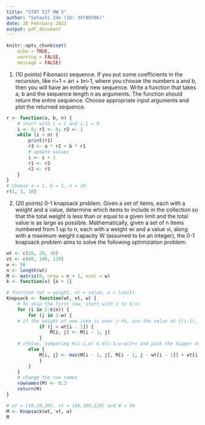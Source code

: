 ```yaml
---
title: "STAT 527 HW 5"
author: "Satoshi Ido (ID: 34788706)"
date: 20 February 2023
output: pdf_document
---
```

```r
knitr::opts_chunk$set(
    echo = TRUE,
    warning = FALSE,
    message = FALSE)
```

1. (10 points) Fibonacci sequence. If you put some coefficients in the recursion, like ri+1 = ari + bri-1,
where you choose the numbers a and b, then you will have an entirely new sequence. Write a function that takes a, b and the sequence length n as arguments. The function should return the entire sequence. Choose appropriate input arguments and plot the returned sequence.
```r

r <- function(a, b, n) {
    # start with i = 1 and i-1 = 0
    i <- 0; r1 <- 0; r2 <- 1
    while (i < n) {
        print(r1)
        r3 <- a * r2 + b * r1
        # update values
        i <- i + 1
        r1 <- r2
        r2 <- r3
    }
}
# Choose a = 1, b = 1, n = 10
r(1, 1, 10)
```

2. (20 points) 0-1 knapsack problem. Given a set of items, each with a weight and a value, determine which items to include in the collection so that the total weight is less than or equal to a given limit and the total value is as large as possible.
Mathematically, given a set of n items numbered from 1 up to n, each with a weight wi and a value vi, along with a maximum weight capacity W (assumed to be an integer), the 0-1 knapsack problem aims to solve the following optimization problem:
```r
wt <- c(10, 20, 30)
vt <- c(60, 100, 120)
w <- 50
n <- length(wt)
M <- matrix(0, nrow = n + 1, ncol = w)
k <- function(x) {x + 1}

# function (wt = weight, vt = value, w = limit)
Knapsack <- function(wt, vt, w) {
    # to skip the first row, start with 2 to k(n)
    for (i in 2:k(n)) {
        for (j in 1:w) {
    # if the weight of new item is over j-th, use the value at {(i-1), j}
            if (j < wt[i - 1]) {
                M[i, j] <- M[i - 1, j]
            }
    # ifelse, comparing m[i-1,w] & m[i-1,w-wi]+v and pick the bigger one
        else {
            M[i, j] <- max(M[i - 1, j], M[i - 1, j - wt[i - 1]] + vt[i - 1])
            }
        }
    }
    # change the row names
    rownames(M) <- 0:3
    return(M)
}

# wt = {10,20,30}, vt = {60,100,120} and W = 50
M <- Knapsack(wt, vt, w)
M
```